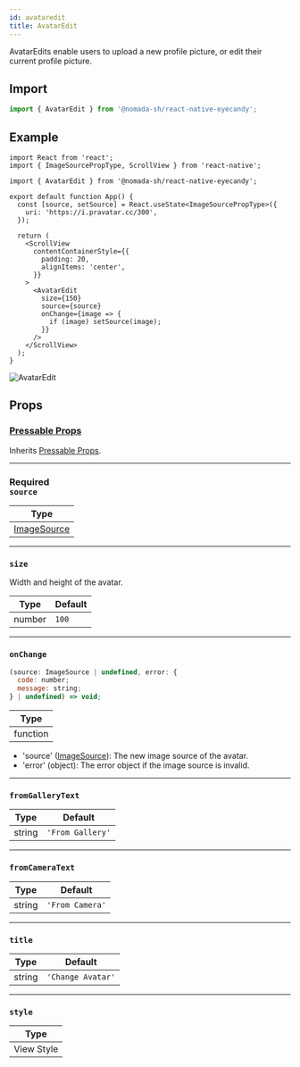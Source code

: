 ```yaml
---
id: avataredit
title: AvatarEdit
---
```


AvatarEdits enable users to upload a new profile picture, or edit their current profile picture.

## Import

```jsx
import { AvatarEdit } from '@nomada-sh/react-native-eyecandy';
```

## Example

```tsx
import React from 'react';
import { ImageSourcePropType, ScrollView } from 'react-native';

import { AvatarEdit } from '@nomada-sh/react-native-eyecandy';

export default function App() {
  const [source, setSource] = React.useState<ImageSourcePropType>({
    uri: 'https://i.pravatar.cc/300',
  });

  return (
    <ScrollView
      contentContainerStyle={{
        padding: 20,
        alignItems: 'center',
      }}
    >
      <AvatarEdit
        size={150}
        source={source}
        onChange={image => {
          if (image) setSource(image);
        }}
      />
    </ScrollView>
  );
}
```

![AvatarEdit](../assets/components/avataredit.gif)

## Props

### [Pressable Props](https://reactnative.dev/docs/pressable#props)

Inherits [Pressable Props](https://reactnative.dev/docs/pressable#props).

---

### <div class="label required basic">Required</div>**`source`**

| Type                                                          |
| ------------------------------------------------------------- |
| [ImageSource](https://reactnative.dev/docs/image#imagesource) |

---

### `size`

Width and height of the avatar.

| Type   | Default |
| ------ | ------- |
| number | `100`   |

---

### `onChange`

```jsx
(source: ImageSource | undefined, error: {
  code: number;
  message: string;
} | undefined) => void;
```

| Type     |
| -------- |
| function |

- 'source' ([ImageSource](https://reactnative.dev/docs/image#imagesource)): The new image source of the avatar.
- 'error' (object): The error object if the image source is invalid.

---

### `fromGalleryText`

| Type   | Default          |
| ------ | ---------------- |
| string | `'From Gallery'` |

---

### `fromCameraText`

| Type   | Default         |
| ------ | --------------- |
| string | `'From Camera'` |

---

### `title`

| Type   | Default           |
| ------ | ----------------- |
| string | `'Change Avatar'` |

---

### `style`

| Type       |
| ---------- |
| View Style |
